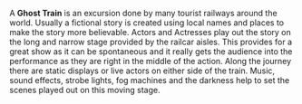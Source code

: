 {{wikify|date=June 2007}}{{sources}}

A '''Ghost Train''' is  an excursion done by many tourist railways around the world.  Usually a fictional story is created using local names and places to make the story more believable.  Actors and Actresses play out the story on the long and narrow stage provided by the railcar aisles.  This provides for a great show as it can be spontaneous and it really gets the audience into the performance as they are right in the middle of the action. Along the journey there are static displays or live actors on either side of the train.  Music, sound effects, strobe lights, fog machines and the darkness help to set the scenes played out on this moving stage.

{{theat-stub}}